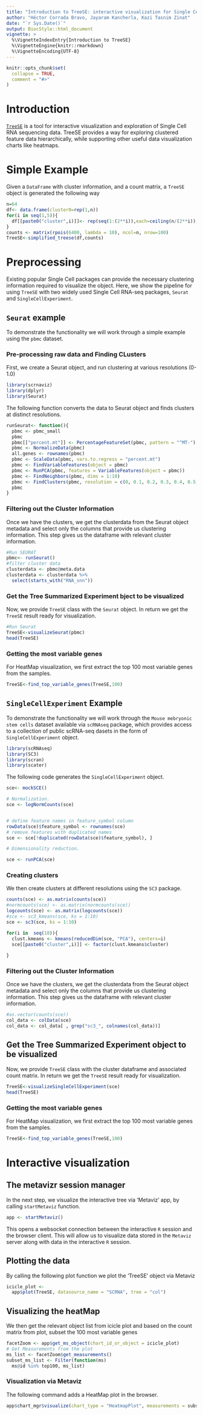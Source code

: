 ```yaml
---
title: "Introduction to TreeSE: interactive visualization for Single Cell RNA seq data"
author: "Héctor Corrada Bravo, Jayaram Kancherla, Kazi Tasnim Zinat"
date: "`r Sys.Date()`"
output: BiocStyle::html_document
vignette: >
  %\VignetteIndexEntry{Introduction to TreeSE}
  %\VignetteEngine{knitr::rmarkdown}
  %\VignetteEncoding{UTF-8}
---
```


```r
knitr::opts_chunk$set(
  collapse = TRUE,
  comment = "#>"
)
```

# Introduction

[`TreeSE`](https://github.com/HCBravoLab/TreeSE) is a tool for interactive visualization and exploration of Single Cell RNA sequencing data. TreeSE provides a way for exploring clustered feature data hierarchically, 
while supporting other useful data visualization charts like heatmaps.

# Simple Example

Given a `DataFrame` with cluster information, and a count matrix, a `TreeSE` object is generated the following way
```r
n=64
df<- data.frame(cluster0=rep(1,n))
for(i in seq(1,5)){
  df[[paste0("cluster",i)]]<- rep(seq(1:(2**i)),each=ceiling(n/(2**i)),len=n)
}
counts <- matrix(rpois(6400, lambda = 10), ncol=n, nrow=100)
TreeSE<-simplified_treese(df,counts)
```

# Preprocessing

Existing popular Single Cell packages can provide the necessary clustering information required to visualize the object. Here, we show the pipeline for using `TreeSE` with two widely used Single Cell RNA-seq packages, `Seurat` and `SingleCellExperiment`.

## `Seurat` example

To demonstrate the functionality we will work through a simple
example using the `pbmc` dataset. 

### Pre-processing raw data and Finding CLusters

First, we create a Seurat object, and run clustering at various resolutions (0-1.0)

```r
library(scrnaviz)
library(dplyr)
library(Seurat)
```

The following function converts the data to Seurat object and finds clusters at distinct resolutions.
```r
runSeurat<- function(){
  pbmc <- pbmc_small
  pbmc
  pbmc[["percent.mt"]] <- PercentageFeatureSet(pbmc, pattern = "^MT-")
  pbmc <- NormalizeData(pbmc)
  all.genes <- rownames(pbmc)
  pbmc <- ScaleData(pbmc, vars.to.regress = "percent.mt")
  pbmc <- FindVariableFeatures(object = pbmc)
  pbmc <- RunPCA(pbmc, features = VariableFeatures(object = pbmc))
  pbmc <- FindNeighbors(pbmc, dims = 1:10)
  pbmc <- FindClusters(pbmc, resolution = c(0, 0.1, 0.2, 0.3, 0.4, 0.5, 0.6, 0.7, 0.8, 0.9, 1.0), print.output = 0, save.SNN = TRUE)
  pbmc
}
```


### Filtering out the Cluster Information

Once we have the clusters, we get the clusterdata from the Seurat object metadata and select only the columns that provide us clustering information. This step gives us the dataframe with relevant cluster information.
```r
#Run SEURAT
pbmc<- runSeurat()
#filter cluster data
clusterdata <- pbmc@meta.data
clusterdata <- clusterdata %>%
  select(starts_with("RNA_snn"))
```

### Get the Tree Summarized Experiment bject to be visualized

Now, we provide `TreeSE` class with the `Seurat` object. In return we get the `TreeSE` result ready for visualization.
```r
#Run Seurat
TreeSE<-visualizeSeurat(pbmc)
head(TreeSE)
```


### Getting the most variable genes

For HeatMap visualization, we first extract the top 100 most variable genes from the samples.
```r
TreeSE<-find_top_variable_genes(TreeSE,100)
```

## `SingleCellExperiment` Example

To demonstrate the functionality we will work through the `Mouse mebryonic stem cells`  dataset available via `scRNAseq` package, which provides access to a collection of public scRNA-seq dasets in the form of `SingleCellExperiment` object. 


```r
library(scRNAseq)
library(SC3)
library(scran)
library(scater)
```

The following code generates the `SingleCellExperiment` object.

```r

sce<- mockSCE()

# Normalization.
sce <- logNormCounts(sce)


# define feature names in feature_symbol column
rowData(sce)$feature_symbol <- rownames(sce)
# remove features with duplicated names
sce <- sce[!duplicated(rowData(sce)$feature_symbol), ]

# Dimensionality reduction.

sce <- runPCA(sce)

```

### Creating clusters

We then create clusters at different resolutions using the `SC3` package.

```r
counts(sce) <- as.matrix(counts(sce))
#normcounts(sce) <- as.matrix(normcounts(sce))
logcounts(sce) <- as.matrix(logcounts(sce))
#sce <- sc3_kmeans(sce, ks = 1:10)
sce <- sc3(sce, ks = 1:10)
```

```r
for(i in  seq(10)){
  clust.kmeans <- kmeans(reducedDim(sce, "PCA"), centers=i)
  sce[[paste0("cluster",i)]] <- factor(clust.kmeans$cluster)
  
}
```


### Filtering out the Cluster Information

Once we have the clusters, we get the clusterdata from the Seurat object metadata and select only the columns that provide us clustering information. This step gives us the dataframe with relevant cluster information.

```r

#as.vector(counts(sce))
col_data <- colData(sce)
col_data <- col_data[ , grep("sc3_", colnames(col_data))]
```

## Get the Tree Summarized Experiment object to be visualized

Now, we provide `TreeSE` class with the cluster dataframe and associated count matrix. In return we get the `TreeSE` result ready for visualization.
```r
TreeSE<-visualizeSingleCellExperiment(sce)
head(TreeSE)
```

### Getting the most variable genes

For HeatMap visualization, we first extract the top 100 most variable genes from the   samples.
```r
TreeSE<-find_top_variable_genes(TreeSE,100)
```

# Interactive visualization

## The metavizr session manager

In the next step, we visualize the interactive tree via 'Metaviz' app, by calling `startMetaviz` function.
```r
app <- startMetaviz()
```

This opens a websocket connection between the interactive `R` session and the browser client. This will allow us to visualize data stored in the `Metaviz` server along with data in the interactive `R` session.

## Plotting the data

By calling the following plot function we plot the 'TreeSE' object via Metaviz
```r
icicle_plot <-
  app$plot(TreeSE, datasource_name = "SCRNA", tree = "col")
```
## Visualizing the heatMap


We then get the relevant object list from icicle plot and based on the count matrix from plot, subset the 100 most variable genes
```r
facetZoom <- app$get_ms_object(chart_id_or_object = icicle_plot)
# Get Measurements from the plot
ms_list <- facetZoom$get_measurements()
subset_ms_list <- Filter(function(ms)
  ms@id %in% top100, ms_list)
```
### Visualization via Metaviz

The following command adds a HeatMap plot in the browser.
```r
app$chart_mgr$visualize(chart_type = "HeatmapPlot", measurements = subset_ms_list)
```
